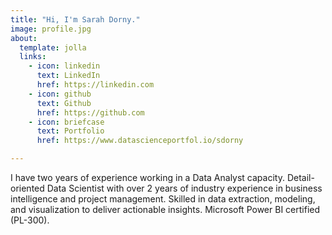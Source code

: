 ```yaml
---
title: "Hi, I'm Sarah Dorny."
image: profile.jpg
about:
  template: jolla
  links:
    - icon: linkedin
      text: LinkedIn
      href: https://linkedin.com
    - icon: github
      text: Github
      href: https://github.com
    - icon: briefcase
      text: Portfolio
      href: https://www.datascienceportfol.io/sdorny

---
```


I have two years of experience working in a Data Analyst capacity. 
Detail-oriented Data Scientist with over 2 years of industry experience in business intelligence and project management. Skilled in data extraction, modeling, and visualization to deliver actionable insights. Microsoft Power BI certified (PL-300).
